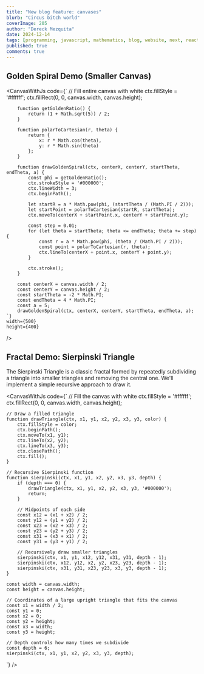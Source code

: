 ```yaml
---
title: "New blog feature: canvases"
blurb: "Circus bitch world"
coverImage: 205
author: "Dereck Mezquita"
date: 2024-12-14
tags: [programming, javascript, mathematics, blog, website, next, react, nextjs, reactjs]
published: true
comments: true
---
```


## Golden Spiral Demo (Smaller Canvas)

<CanvasWithJs 
    code={`
        // Fill entire canvas with white
        ctx.fillStyle = '#ffffff';
        ctx.fillRect(0, 0, canvas.width, canvas.height);

        function getGoldenRatio() {
            return (1 + Math.sqrt(5)) / 2;
        }

        function polarToCartesian(r, theta) {
            return {
                x: r * Math.cos(theta),
                y: r * Math.sin(theta)
            };
        }

        function drawGoldenSpiral(ctx, centerX, centerY, startTheta, endTheta, a) {
            const phi = getGoldenRatio();
            ctx.strokeStyle = '#000000';
            ctx.lineWidth = 3;
            ctx.beginPath();

            let startR = a * Math.pow(phi, (startTheta / (Math.PI / 2)));
            let startPoint = polarToCartesian(startR, startTheta);
            ctx.moveTo(centerX + startPoint.x, centerY + startPoint.y);

            const step = 0.01;
            for (let theta = startTheta; theta <= endTheta; theta += step) {
                const r = a * Math.pow(phi, (theta / (Math.PI / 2)));
                const point = polarToCartesian(r, theta);
                ctx.lineTo(centerX + point.x, centerY + point.y);
            }

            ctx.stroke();
        }

        const centerX = canvas.width / 2;
        const centerY = canvas.height / 2;
        const startTheta = -2 * Math.PI;
        const endTheta = 4 * Math.PI;
        const a = 5;
        drawGoldenSpiral(ctx, centerX, centerY, startTheta, endTheta, a);
    `}
    width={500}
    height={400}
/>
## Fractal Demo: Sierpinski Triangle

The Sierpinski Triangle is a classic fractal formed by repeatedly subdividing a triangle into smaller triangles and removing the central one. We'll implement a simple recursive approach to draw it.

<CanvasWithJs code={`
    // Fill the canvas with white
    ctx.fillStyle = '#ffffff';
    ctx.fillRect(0, 0, canvas.width, canvas.height);

    // Draw a filled triangle
    function drawTriangle(ctx, x1, y1, x2, y2, x3, y3, color) {
        ctx.fillStyle = color;
        ctx.beginPath();
        ctx.moveTo(x1, y1);
        ctx.lineTo(x2, y2);
        ctx.lineTo(x3, y3);
        ctx.closePath();
        ctx.fill();
    }

    // Recursive Sierpinski function
    function sierpinski(ctx, x1, y1, x2, y2, x3, y3, depth) {
        if (depth === 0) {
            drawTriangle(ctx, x1, y1, x2, y2, x3, y3, '#000000');
            return;
        }

        // Midpoints of each side
        const x12 = (x1 + x2) / 2;
        const y12 = (y1 + y2) / 2;
        const x23 = (x2 + x3) / 2;
        const y23 = (y2 + y3) / 2;
        const x31 = (x3 + x1) / 2;
        const y31 = (y3 + y1) / 2;

        // Recursively draw smaller triangles
        sierpinski(ctx, x1, y1, x12, y12, x31, y31, depth - 1);
        sierpinski(ctx, x12, y12, x2, y2, x23, y23, depth - 1);
        sierpinski(ctx, x31, y31, x23, y23, x3, y3, depth - 1);
    }

    const width = canvas.width;
    const height = canvas.height;

    // Coordinates of a large upright triangle that fits the canvas
    const x1 = width / 2;
    const y1 = 0;
    const x2 = 0;
    const y2 = height;
    const x3 = width;
    const y3 = height;

    // Depth controls how many times we subdivide
    const depth = 6;
    sierpinski(ctx, x1, y1, x2, y2, x3, y3, depth);
`} />

